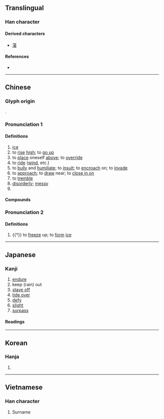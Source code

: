 {{also|淩}}
{{character info/new}}
==Translingual==

===Han character===
{{Han char|rn=15|rad=冫|as=08|sn=10|four=34147|canj=IMGCE|ids=⿰冫夌}}

====Derived characters====
* [[蓤]]

====References====
* {{Han ref|kx=0132.450|dkj=01669|dj=0297.010|hdz=10298.030|uh=51CC|ud=20940|bh=ADE2|bd=44514}}

----

==Chinese==
{{zh-forms}}

===Glyph origin===
{{Han etym}}
{{Han compound|冫|夌|ls=psc|c1=s|c2=p|t1=ice}}.

===Pronunciation 1===
{{zh-pron
|m=líng
|c=ling4
|h=pfs=
|md=
|mn=lêng
|mn-t=lêng5
|w=
|mc=y
|oc=y
|cat=n,v,a,pn
}}

====Definitions====
{{zh-hanzi}}

# [[ice]]
# to [[rise]] [[high]]; to [[go up]]
# to [[place]] oneself [[above]]; to [[override]]
# to [[ride]] ([[wind]], etc.)
# to [[bully]] and [[humiliate]]; to [[insult]]; to [[encroach]] on; to [[invade]]
# to [[approach]]; to [[draw]] near; to [[close in on]]
# to [[tremble]]
# [[disorderly]]; [[messy]]
# {{surname|lang=zh}}

====Compounds====
{{zh-der|凌替|凌藉|凌厲攻勢|恃強凌弱|凌亂不堪|凌波仙子|凌煙閣|凌風|冬凌|凌汛|志氣凌雲|凌辱|凌波襪|凌虛|凌災|奚凌|凌虐|凌遲碎剮|凌逼|恃勢凌人|凌亂|凌霄殿|凌駕|凌籍|凍凌觜臉|凌遲|侵凌|凌陰|凌錐|凌雲壯志|凌轢|凌凌|凌夷|凌波舞|凌迸|凌波微步|凌持|凌霄|仗勢凌人|凌波|凌晨|壯志凌雲|凌躐|凌雲健筆|傲雪凌霜|凌厲|凌日|凌霄花|凌雲|凌遲處死|凌空|凌眼|凌波殿|凌暴|凌人|冰凌|倚強凌弱|氣凌霄漢|盛氣凌人|畏強凌弱|撞凌|欺凌|駕凌|貴不凌賤}}

===Pronunciation 2===
{{zh-pron
|m=lìng
|cat=v
}}

====Definitions====
{{zh-hanzi}}

# {{†}} to [[freeze]] up; to [[form]] [[ice]]

----

==Japanese==

===Kanji===
{{ja-kanji|grade=|rs=冫08}}

# [[endure]]
# keep (rain) out
# [[stave off]]
# [[tide over]]
# [[defy]]
# [[slight]]
# [[surpass]]

====Readings====
{{ja-readings
|on=りょう
|kun=しの-ぐ
}}

----

==Korean==

===Hanja===
{{ko-hanja|hangeul=[[릉]]|rv=reung|mr=rŭng}}

# {{defn|lang=ko|sort=冫08}}

----

==Vietnamese==

===Han character===
{{vi-hantu|[[lăng]], [[lăn]], [[lâng]], [[lừng]], [[rưng]], [[dưng]]|rs=冫08}}

# Surname